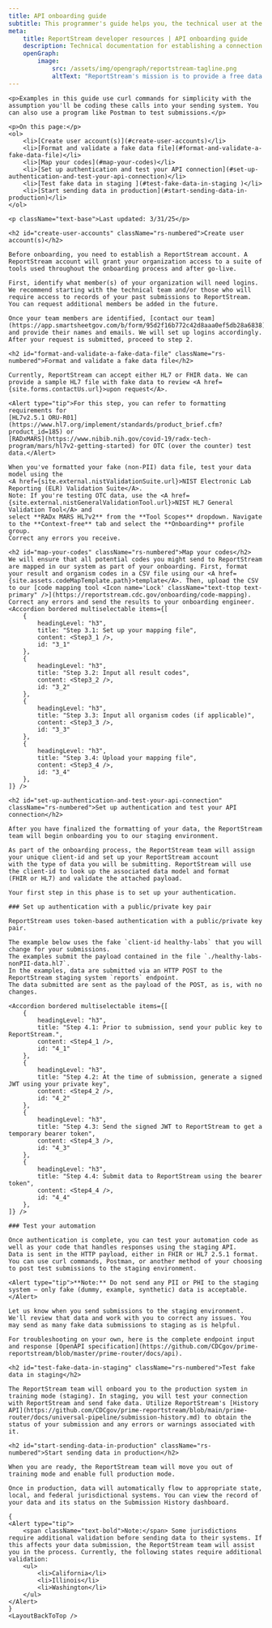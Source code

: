 ```yaml
---
title: API onboarding guide
subtitle: This programmer's guide helps you, the technical user at the testing facility, learn how to send data using the ReportStream Restful (REST) API.
meta:
    title: ReportStream developer resources | API onboarding guide
    description: Technical documentation for establishing a connection and learning more about how ReportStream works
    openGraph:
        image:
            src: /assets/img/opengraph/reportstream-tagline.png
            altText: "ReportStream's mission is to provide a free data transfer platform that public health entities and healthcare organizations can rely on to meet all reporting needs."
---
```



<LayoutSidenav><Sidenav /></LayoutSidenav>

<LayoutMain>

    <p>Examples in this guide use curl commands for simplicity with the assumption you'll be coding these calls into your sending system. You can also use a program like Postman to test submissions.</p>

    <p>On this page:</p>
    <ol>
        <li>[Create user account(s)](#create-user-accounts)</li>
        <li>[Format and validate a fake data file](#format-and-validate-a-fake-data-file)</li>
        <li>[Map your codes](#map-your-codes)</li>
        <li>[Set up authentication and test your API connection](#set-up-authentication-and-test-your-api-connection)</li>
        <li>[Test fake data in staging ](#test-fake-data-in-staging )</li>
        <li>[Start sending data in production](#start-sending-data-in-production)</li>
    </ol>

    <p className="text-base">Last updated: 3/31/25</p>

    <h2 id="create-user-accounts" className="rs-numbered">Create user account(s)</h2>

    Before onboarding, you need to establish a ReportStream account. A ReportStream account will grant your organization access to a suite of tools used throughout the onboarding process and after go-live.

    First, identify what member(s) of your organization will need logins. We recommend starting with the technical team and/or those who will require access to records of your past submissions to ReportStream. You can request additional members be added in the future.

    Once your team members are identified, [contact our team](https://app.smartsheetgov.com/b/form/95d2f16b772c42d8aaa0ef5db28a6838) and provide their names and emails. We will set up logins accordingly. After your request is submitted, proceed to step 2.

    <h2 id="format-and-validate-a-fake-data-file" className="rs-numbered">Format and validate a fake data file</h2>

    Currently, ReportStream can accept either HL7 or FHIR data. We can provide a sample HL7 file with fake data to review <A href={site.forms.contactUs.url}>upon request</A>.

    <Alert type="tip">For this step, you can refer to formatting requirements for 
    [HL7v2.5.1 ORU-R01](https://www.hl7.org/implement/standards/product_brief.cfm?product_id=185) or 
    [RADxMARS](https://www.nibib.nih.gov/covid-19/radx-tech-program/mars/hl7v2-getting-started) for OTC (over the counter) test data.</Alert>

    When you've formatted your fake (non-PII) data file, test your data model using the
    <A href={site.external.nistValidationSuite.url}>NIST Electronic Lab Reporting (ELR) Validation Suite</A>. 
    Note: If you're testing OTC data, use the <A href={site.external.nistGeneralValidationTool.url}>NIST HL7 General Validation Tool</A> and 
    select **RADx MARS HL7v2** from the **Tool Scopes** dropdown. Navigate to the **Context-free** tab and select the **Onboarding** profile group.
    Correct any errors you receive.

    <h2 id="map-your-codes" className="rs-numbered">Map your codes</h2>
    We will ensure that all potential codes you might send to ReportStream are mapped in our system as part of your onboarding. First, format your result and organism codes in a CSV file using our <A href={site.assets.codeMapTemplate.path}>template</A>. Then, upload the CSV to our [code mapping tool <Icon name='Lock' className="text-ttop text-primary" />](https://reportstream.cdc.gov/onboarding/code-mapping). Correct any errors and send the results to your onboarding engineer. 
    <Accordion bordered multiselectable items={[
        {
            headingLevel: "h3",
            title: "Step 3.1: Set up your mapping file",
            content: <Step3_1 />,
            id: "3_1"
        },
        {
            headingLevel: "h3",
            title: "Step 3.2: Input all result codes",
            content: <Step3_2 />,
            id: "3_2"
        },
        {
            headingLevel: "h3",
            title: "Step 3.3: Input all organism codes (if applicable)",
            content: <Step3_3 />,
            id: "3_3"
        },
        {
            headingLevel: "h3",
            title: "Step 3.4: Upload your mapping file",
            content: <Step3_4 />,
            id: "3_4"
        },
    ]} />

    <h2 id="set-up-authentication-and-test-your-api-connection" className="rs-numbered">Set up authentication and test your API connection</h2>

    After you have finalized the formatting of your data, the ReportStream team will begin onboarding you to our staging environment.

    As part of the onboarding process, the ReportStream team will assign your unique client-id and set up your ReportStream account 
    with the type of data you will be submitting. ReportStream will use the client-id to look up the associated data model and format 
    (FHIR or HL7) and validate the attached payload. 

    Your first step in this phase is to set up your authentication.

    ### Set up authentication with a public/private key pair

    ReportStream uses token-based authentication with a public/private key pair.

    The example below uses the fake `client-id healthy-labs` that you will change for your submissions. 
    The examples submit the payload contained in the file `./healthy-labs-nonPII-data.hl7`. 
    In the examples, data are submitted via an HTTP POST to the ReportStream staging system `reports` endpoint. 
    The data submitted are sent as the payload of the POST, as is, with no changes. 

    <Accordion bordered multiselectable items={[
        {
            headingLevel: "h3",
            title: "Step 4.1: Prior to submission, send your public key to ReportStream.",
            content: <Step4_1 />,
            id: "4_1"
        },
        {
            headingLevel: "h3",
            title: "Step 4.2: At the time of submission, generate a signed JWT using your private key",
            content: <Step4_2 />,
            id: "4_2"
        },
        {
            headingLevel: "h3",
            title: "Step 4.3: Send the signed JWT to ReportStream to get a temporary bearer token",
            content: <Step4_3 />,
            id: "4_3"
        },
        {
            headingLevel: "h3",
            title: "Step 4.4: Submit data to ReportStream using the bearer token",
            content: <Step4_4 />,
            id: "4_4"
        },
    ]} />

    ### Test your automation

    Once authentication is complete, you can test your automation code as well as your code that handles responses using the staging API. 
    Data is sent in the HTTP payload, either in FHIR or HL7 2.5.1 format. 
    You can use curl commands, Postman, or another method of your choosing to post test submissions to the staging environment. 

    <Alert type="tip">**Note:** Do not send any PII or PHI to the staging system — only fake (dummy, example, synthetic) data is acceptable.</Alert>

    Let us know when you send submissions to the staging environment. We'll review that data and work with you to correct any issues. You may send as many fake data submissions to staging as is helpful.

    For troubleshooting on your own, here is the complete endpoint input and response [OpenAPI specification](https://github.com/CDCgov/prime-reportstream/blob/master/prime-router/docs/api).

    <h2 id="test-fake-data-in-staging" className="rs-numbered">Test fake data in staging</h2>

    The ReportStream team will onboard you to the production system in training mode (staging). In staging, you will test your connection with ReportStream and send fake data. Utilize ReportStream's [History API](https://github.com/CDCgov/prime-reportstream/blob/main/prime-router/docs/universal-pipeline/submission-history.md) to obtain the status of your submission and any errors or warnings associated with it.

    <h2 id="start-sending-data-in-production" className="rs-numbered">Start sending data in production</h2>

    When you are ready, the ReportStream team will move you out of training mode and enable full production mode.

    Once in production, data will automatically flow to appropriate state, local, and federal jurisdictional systems. You can view the record of your data and its status on the Submission History dashboard.

    {
    <Alert type="tip">
        <span className="text-bold">Note:</span> Some jurisdictions require additional validation before sending data to their systems. If this affects your data submission, the ReportStream team will assist you in the process. Currently, the following states require additional validation:
        <ul>
            <li>California</li>
            <li>Illinois</li>
            <li>Washington</li>
        </ul>
    </Alert>
    }
    <LayoutBackToTop />
</LayoutMain>